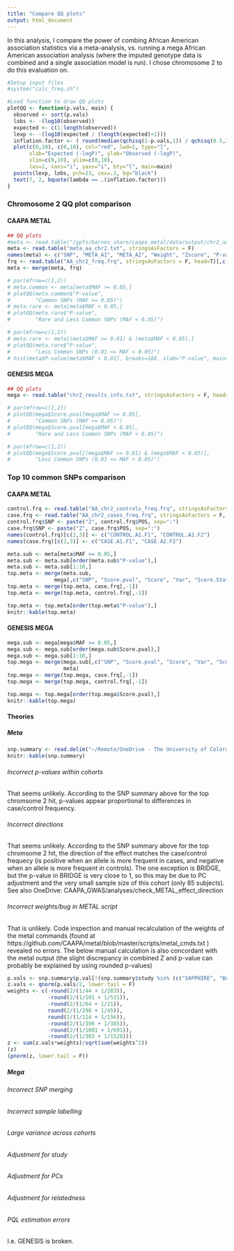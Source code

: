 ```yaml
---
title: "Compare QQ plots"
output: html_document
---
```


In this analysis, I compare the power of combing African American association statistics via a meta-analysis, 
vs. running a mega African American association analysis (where the imputed genotype data is combined and a single
association model is run). I chose chromosome 2 to do this evaluation on.

```r
#Setup input files
#system("calc_freq.sh")

#Load function to draw QQ plots
plotQQ <- function(p.vals, main) {
  observed <- sort(p.vals)
  lobs <- -(log10(observed))
  expected <- c(1:length(observed))
  lexp <- -(log10(expected / (length(expected)+1)))
  inflation.factor <- ( round(median(qchisq(1-p.vals,1)) / qchisq(0.5,1),4) )
  plot(c(0,10), c(0,10), col="red", lwd=1, type="l", 
       xlab="Expected (-logP)", ylab="Observed (-logP)", 
       xlim=c(0,10), ylim=c(0,10), 
       las=1, xaxs="i", yaxs="i", bty="l", main=main)
  points(lexp, lobs, pch=23, cex=.1, bg="black")
  text(7, 2, bquote(lambda == .(inflation.factor)))
}

```

### Chromosome 2 QQ plot comparison

#### CAAPA METAL

```r
## QQ plots
#meta <- read.table("/gpfs/barnes_share/caapa_metal/data/output/chr2_aa.txt", stringsAsFactors = F)
meta <- read.table("meta_aa_chr2.txt", stringsAsFactors = F)
names(meta) <- c("SNP", "META_A1", "META_A2", "Weight", "Zscore", "P-value", "Direction")
frq <- read.table("AA_chr2_freq.frq", stringsAsFactors = F, head=T)[,c(2,5)]
meta <- merge(meta, frq)

# par(mfrow=c(1,2))
# meta.common <- meta[meta$MAF >= 0.05,]
# plotQQ(meta.common$"P-value", 
#        "Common SNPs (MAF >= 0.05)")
# meta.rare <- meta[meta$MAF < 0.05,]
# plotQQ(meta.rare$"P-value", 
#        "Rare and Less Common SNPs (MAF < 0.05)")
```

```r
# par(mfrow=c(1,2))
# meta.rare <- meta[(meta$MAF >= 0.01) & (meta$MAF < 0.05),]
# plotQQ(meta.rare$"P-value", 
#        "Less Common SNPs (0.01 <= MAF < 0.05)")
# hist(meta$P-value[meta$MAF < 0.01], breaks=100, xlab="P-value", main="P-value histogram rare SNPs (MAF < 0.01)")
```

#### GENESIS MEGA

```r
## QQ plots
mega <- read.table("chr2_results_info.txt", stringsAsFactors = F, head=T)

# par(mfrow=c(1,2))
# plotQQ(mega$Score.pval[mega$MAF >= 0.05], 
#        "Common SNPs (MAF >= 0.05)")
# plotQQ(mega$Score.pval[mega$MAF < 0.05],
#        "Rare and Less Common SNPs (MAF < 0.05)")
```

```r
# par(mfrow=c(1,2))
# plotQQ(mega$Score.pval[(mega$MAF >= 0.01) & (mega$MAF < 0.05)],
#        "Less Common SNPs (0.01 <= MAF < 0.05)")

```

### Top 10 common SNPs comparison

#### CAAPA METAL

```r
control.frq <- read.table("AA_chr2_controls_freq.frq", stringsAsFactors = F, head=T)[,c(2,5,6)]
case.frq <- read.table("AA_chr2_cases_freq.frq", stringsAsFactors = F, head=T)[,c(2,5,6)]
control.frq$SNP <- paste("2", control.frq$POS, sep=":")
case.frq$SNP <- paste("2", case.frq$POS, sep=":")
names(control.frq)[c(2,3)] <- c("CONTROL.A1.F1", "CONTROL.A2.F2")
names(case.frq)[c(2,3)] <- c("CASE.A1.F1", "CASE.A2.F2")

meta.sub <- meta[meta$MAF >= 0.05,]
meta.sub <- meta.sub[order(meta.sub$"P-value"),]
meta.sub <- meta.sub[1:10,]
top.meta <- merge(meta.sub, 
               mega[,c("SNP", "Score.pval", "Score", "Var", "Score.Stat")])
top.meta <- merge(top.meta, case.frq[,-1])
top.meta <- merge(top.meta, control.frq[,-1])

top.meta <- top.meta[order(top.meta$"P-value"),]
knitr::kable(top.meta)
```

#### GENESIS MEGA

```r
mega.sub <- mega[mega$MAF >= 0.05,]
mega.sub <- mega.sub[order(mega.sub$Score.pval),]
mega.sub <- mega.sub[1:10,]
top.mega <- merge(mega.sub[,c("SNP", "Score.pval", "Score", "Var", "Score.Stat")],
                  meta)
top.mega <- merge(top.mega, case.frq[,-1])
top.mega <- merge(top.mega, control.frq[,-1])

top.mega <- top.mega[order(top.mega$Score.pval),]
knitr::kable(top.mega)
```

#### Theories

##### Meta

```r
snp.summary <- read.delim("~/Remote/OneDrive - The University of Colorado Denver/CAAPA_GWAS/caapa_call_presentations/caapa_2016_08_09/top_snp_summary/data/output/snp_summary.txt")
knitr::kable(snp.summary)
```

###### Incorrect p-values within cohorts

That seems unlikely. According to the SNP summary above for the top chromsome 2 hit, p-values appear proportional to differences in case/control frequency. 

###### Incorrect directions

That seems unlikely. According to the SNP summary above for the top chromsome 2 hit, the direction of the effect matches the case/control frequecy (is positive when an allele is more frequent in cases, and negative when an allele is more frequent in controls). The one exception is BRIDGE, but the p-value in BRIDGE is very close to 1, so this may be due to PC adjustment and the very small sample size of this cohort (only 85 subjects). See also 
OneDrive: CAAPA_GWAS/analyses/check_METAL_effect_direction

###### Incorrect weights/bug in METAL script

That is unlikely. Code inspection and manual recalculation of the weights of the metal commands (found at https://github.com/CAAPA/metal/blob/master/scripts/metal_cmds.txt ) revealed no errors. The below manual calculation is also concordant with the metal output (the slight discrepancy in combined Z and p-value can probably be explained by using rounded p-values)

```r
p.vals <- snp.summary$p.val[!(snp.summary$study %in% (c("SAPPHIRE", "BAGS", "GALA")))]
z.vals <- qnorm(p.vals/2, lower.tail = F)
weights <- c(-round(2/(1/44 + 1/283)),
             -round(2/(1/101 + 1/531)),
             -round(2/(1/64 + 1/21)),
             round(2/(1/296 + 1/45)),
             round(2/(1/114 + 1/156)),
             -round(2/(1/396 + 1/385)),
             -round(2/(1/1001 + 1/691)),
             -round(2/(1/303 + 1/1528)))
z <- sum(z.vals*weights)/sqrt(sum(weights^2))
(z)
(pnorm(z, lower.tail = F))
```

##### Mega

###### Incorrect SNP merging

###### Incorrect sample labelling

###### Large variance across cohorts

###### Adjustment for study

###### Adjustment for PCs

###### Adjustment for relatedness

###### PQL estimation errors

I.e. GENESIS is broken.